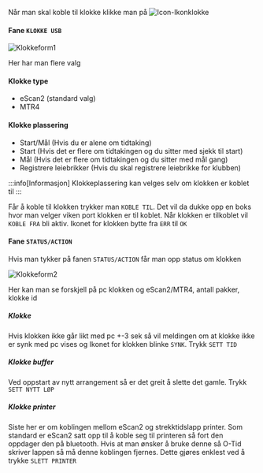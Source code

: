 

Når man skal koble til klokke klikke man på ![Icon-Ikonklokke](/img/Ikonklokke.png)


#### Fane `KLOKKE USB`

![Klokkeform1](/img/klokkeform_1.png)

Her har man flere valg
#### Klokke type
- eScan2 (standard valg)
- MTR4
#### Klokke plassering
- Start/Mål (Hvis du er alene om tidtaking)
- Start (Hvis det er flere om tidtakingen og du sitter med sjekk til start)
- Mål (Hvis det er flere om tidtakingen og du sitter med mål gang)
- Registrere leiebrikker (Hvis du skal registrere leiebrikke for klubben)

:::info[Informasjon]
Klokkeplassering kan velges selv om klokken er koblet til
:::

Får å koble til klokken trykker man `KOBLE TIL`.
Det vil da dukke opp en boks hvor man velger viken port klokken er til koblet.
Når klokken er tilkoblet vil `KOBLE FRA` bli aktiv. Ikonet for klokken bytte fra `ERR` til `OK`

#### Fane `STATUS/ACTION`

Hvis man tykker på fanen `STATUS/ACTION` får man opp status om klokken

![Klokkeform2](/img/klokkeform_2.png)

Her kan man se forskjell på pc klokken og eScan2/MTR4, antall pakker, klokke id
##### Klokke
Hvis klokken ikke går likt med pc +-3 sek så vil meldingen om at klokke ikke er synk med pc vises og Ikonet for klokken blinke `SYNK`. Trykk `SETT TID`
##### Klokke buffer
Ved oppstart av nytt arrangement så er det greit å slette det gamle. Trykk `SETT NYTT LØP`
##### Klokke printer
Siste her er om koblingen mellom eScan2 og strekktidslapp printer.
Som standard er eScan2 satt opp til å koble seg til printeren så fort den oppdager den på bluetooth.
Hvis at man ønsker å bruke denne så O-Tid skriver lappen så må denne koblingen fjernes. Dette gjøres enklest ved å trykke `SLETT PRINTER`

